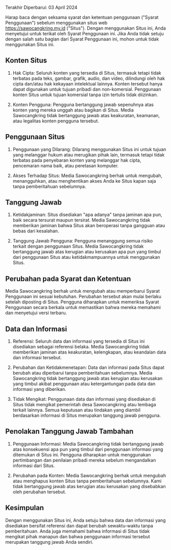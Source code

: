 Terakhir Diperbarui: 03 April 2024

Harap baca dengan seksama syarat dan ketentuan penggunaan ("Syarat Penggunaan") sebelum menggunakan situs web https://sawocangkring.my.id ("Situs"). Dengan menggunakan Situs ini, Anda menyetujui untuk terikat oleh Syarat Penggunaan ini. Jika Anda tidak setuju dengan salah satu bagian dari Syarat Penggunaan ini, mohon untuk tidak menggunakan Situs ini.

## Konten Situs
1. Hak Cipta: Seluruh konten yang tersedia di Situs, termasuk tetapi tidak terbatas pada teks, gambar, grafik, audio, dan video, dilindungi oleh hak cipta dan/atau hak kekayaan intelektual lainnya. Konten tersebut hanya dapat digunakan untuk tujuan pribadi dan non-komersial. Penggunaan konten Situs untuk tujuan komersial tanpa izin tertulis tidak diizinkan.

2. Konten Pengguna: Pengguna bertanggung jawab sepenuhnya atas konten yang mereka unggah atau bagikan di Situs. Media Sawocangkring tidak bertanggung jawab atas keakuratan, keamanan, atau legalitas konten pengguna tersebut.

## Penggunaan Situs
1. Penggunaan yang Dilarang: Dilarang menggunakan Situs ini untuk tujuan yang melanggar hukum atau merugikan pihak lain, termasuk tetapi tidak terbatas pada penyebaran konten yang melanggar hak cipta, pencemaran nama baik, atau peretasan komputer.

2. Akses Terhadap Situs: Media Sawocangkring berhak untuk mengubah, menangguhkan, atau menghentikan akses Anda ke Situs kapan saja tanpa pemberitahuan sebelumnya.

## Tanggung Jawab
1. Ketidakjaminan: Situs disediakan "apa adanya" tanpa jaminan apa pun, baik secara tersurat maupun tersirat. Media Sawocangkring tidak memberikan jaminan bahwa Situs akan beroperasi tanpa gangguan atau bebas dari kesalahan.

2. Tanggung Jawab Pengguna: Pengguna menanggung semua risiko terkait dengan penggunaan Situs. Media Sawocangkring tidak bertanggung jawab atas kerugian atau kerusakan apa pun yang timbul dari penggunaan Situs atau ketidakmampuannya untuk menggunakan Situs.

## Perubahan pada Syarat dan Ketentuan
Media Sawocangkring berhak untuk mengubah atau memperbarui Syarat Penggunaan ini sesuai kebutuhan. Perubahan tersebut akan mulai berlaku setelah diposting di Situs. Pengguna diharapkan untuk memeriksa Syarat Penggunaan secara berkala untuk memastikan bahwa mereka memahami dan menyetujui versi terbaru.

## Data dan Informasi
1. Referensi: Seluruh data dan informasi yang tersedia di Situs ini disediakan sebagai referensi belaka. Media Sawocangkring tidak memberikan jaminan atas keakuratan, kelengkapan, atau keandalan data dan informasi tersebut.

2. Perubahan dan Ketidakmenetapan: Data dan informasi pada Situs dapat berubah atau diperbarui tanpa pemberitahuan sebelumnya. Media Sawocangkring tidak bertanggung jawab atas kerugian atau kerusakan yang timbul akibat penggunaan atau ketergantungan pada data dan informasi yang diberikan.

3. Tidak Mengikat: Penggunaan data dan informasi yang disediakan di Situs tidak mengikat pemerintah desa Sawocangkring atau lembaga terkait lainnya. Semua keputusan atau tindakan yang diambil berdasarkan informasi di Situs merupakan tanggung jawab pengguna.

## Penolakan Tanggung Jawab Tambahan
1. Penggunaan Informasi: Media Sawocangkring tidak bertanggung jawab atas konsekuensi apa pun yang timbul dari penggunaan informasi yang ditemukan di Situs ini. Pengguna diharapkan untuk menggunakan pertimbangan dan penilaian pribadi mereka sebelum mengandalkan informasi dari Situs.

2. Perubahan pada Konten: Media Sawocangkring berhak untuk mengubah atau menghapus konten Situs tanpa pemberitahuan sebelumnya. Kami tidak bertanggung jawab atas kerugian atau kerusakan yang disebabkan oleh perubahan tersebut.

## Kesimpulan
Dengan menggunakan Situs ini, Anda setuju bahwa data dan informasi yang disediakan bersifat referensi dan dapat berubah sewaktu-waktu tanpa pemberitahuan. Anda juga memahami bahwa informasi di Situs tidak mengikat pihak manapun dan bahwa penggunaan informasi tersebut merupakan tanggung jawab Anda sendiri.
